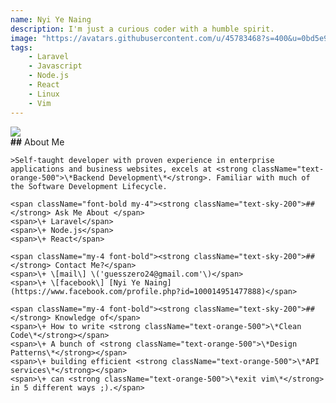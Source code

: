 ```yaml
---
name: Nyi Ye Naing
description: I'm just a curious coder with a humble spirit.
image: "https://avatars.githubusercontent.com/u/45783468?s=400&u=0bd5e93b111253f142aca9b5d347a1a71dd567e6&v=4"
tags: 
    - Laravel
    - Javascript
    - Node.js 
    - React
    - Linux
    - Vim
---
```


<div className="h-28 w-28 rounded-full overflow-hidden mx-auto">
  <img src="https://avatars.githubusercontent.com/u/45783468?s=400&u=0bd5e93b111253f142aca9b5d347a1a71dd567e6&v=4"/>
</div>


<div className="container flex flex-col max-w-[720px] mx-auto my-4">
    <span className="font-bold"><strong className="text-sky-200">##</strong> About Me</span>

    >Self-taught developer with proven experience in enterprise applications and business websites, excels at <strong className="text-orange-500">\*Backend Development\*</strong>. Familiar with much of the Software Development Lifecycle.

    <span className="font-bold my-4"><strong className="text-sky-200">##</strong> Ask Me About </span>
    <span>\+ Laravel</span>
    <span>\+ Node.js</span>
    <span>\+ React</span>

    <span className="my-4 font-bold"><strong className="text-sky-200">##</strong> Contact Me?</span>
    <span>\+ \[mail\] \('guesszero24@gmail.com'\)</span>
    <span>\+ \[facebook\] [Nyi Ye Naing](https://www.facebook.com/profile.php?id=100014951477888)</span>

    <span className="my-4 font-bold"><strong className="text-sky-200">##</strong> Knowledge of</span>
    <span>\+ How to write <strong className="text-orange-500">\*Clean Code\*</strong></span>
    <span>\+ A bunch of <strong className="text-orange-500">\*Design Patterns\*</strong></span>
    <span>\+ building efficient <strong className="text-orange-500">\*API services\*</strong></span>
    <span>\+ can <strong className="text-orange-500">\*exit vim\*</strong> in 5 different ways ;).</span>
    
    
</div>

